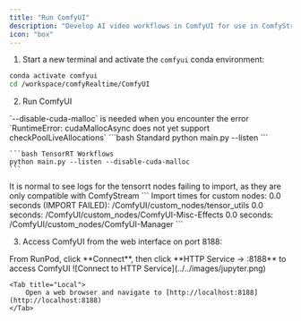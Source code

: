```yaml
---
title: "Run ComfyUI"
description: "Develop AI video workflows in ComfyUI for use in ComfyStream"
icon: "box"
---
```



1. Start a new terminal and activate the `comfyui` conda environment:
```bash
conda activate comfyui
cd /workspace/comfyRealtime/ComfyUI
```

2. Run ComfyUI
<Note>
 `--disable-cuda-malloc` is needed when you encounter the error `RuntimeError: cudaMallocAsync does not yet support checkPoolLiveAllocations` 
</Note>

<CodeGroup>
    ```bash Standard
    python main.py --listen
    ```

    ```bash TensorRT Workflows
    python main.py --listen --disable-cuda-malloc
    ```
</CodeGroup>

<Info>
It is normal to see logs for the tensorrt nodes failing to import, as they are only compatible with ComfyStream
```
Import times for custom nodes:
   0.0 seconds (IMPORT FAILED): /ComfyUI/custom_nodes/tensor_utils
   0.0 seconds: /ComfyUI/custom_nodes/ComfyUI-Misc-Effects
   0.0 seconds: /ComfyUI/custom_nodes/ComfyUI-Manager
```
</Info>

3. Access ComfyUI from the web interface on port 8188: 
<Tabs>
    <Tab title="Remote (RunPod)">
        From RunPod, click **Connect**, then click **HTTP Service -> :8188** to access ComfyUI
        ![Connect to HTTP Service](../../images/jupyter.png)
    </Tab>

    <Tab title="Local">
        Open a web browser and navigate to [http://localhost:8188](http://localhost:8188)
    </Tab>
</Tabs>
